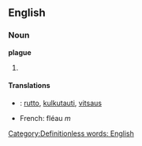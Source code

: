 ==English==
===Noun===
'''plague'''
#{{stub}} [[Category:Definitionless words: English]]

====Translations====
*{{fi}}: [[rutto]], [[kulkutauti]], [[vitsaus]]
*French: fléau ''m''